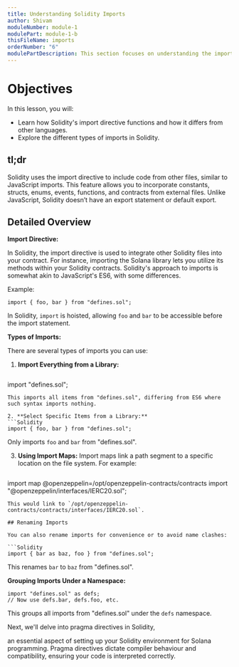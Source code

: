```yaml
---
title: Understanding Solidity Imports
author: Shivam
moduleNumber: module-1
modulePart: module-1-b
thisFileName: imports
orderNumber: "6"
modulePartDescription: This section focuses on understanding the import functionality in Solidity, a crucial aspect for building Solana programs.
---
```


# Objectives

In this lesson, you will:

- Learn how Solidity's import directive functions and how it differs from other languages.
- Explore the different types of imports in Solidity.

## tl;dr

Solidity uses the import directive to include code from other files, similar to JavaScript imports. This feature allows you to incorporate constants, structs, enums, events, functions, and contracts from external files. Unlike JavaScript, Solidity doesn’t have an export statement or default export.

## Detailed Overview

**Import Directive:**

In Solidity, the import directive is used to integrate other Solidity files into your contract. For instance, importing the Solana library lets you utilize its methods within your Solidity contracts. Solidity's approach to imports is somewhat akin to JavaScript's ES6, with some differences.

Example:
```Solidity
import { foo, bar } from "defines.sol";
```

In Solidity, `import` is hoisted, allowing `foo` and `bar` to be accessible before the import statement. 

**Types of Imports:**

There are several types of imports you can use:

1. **Import Everything from a Library:**
   ```Solidity
 import "defines.sol";
   ```
   This imports all items from "defines.sol", differing from ES6 where such syntax imports nothing.

2. **Select Specific Items from a Library:**
   ```Solidity
 import { foo, bar } from "defines.sol";
   ```
   Only imports `foo` and `bar` from "defines.sol".

3. **Using Import Maps:**
   Import maps link a path segment to a specific location on the file system. For example:
   ```Solidity
 import map @openzeppelin=/opt/openzeppelin-contracts/contracts
 import "@openzeppelin/interfaces/IERC20.sol";
   ```
   This would link to `/opt/openzeppelin-contracts/contracts/interfaces/IERC20.sol`.

## Renaming Imports

You can also rename imports for convenience or to avoid name clashes:

```Solidity
import { bar as baz, foo } from "defines.sol";
```

This renames `bar` to `baz` from "defines.sol".

**Grouping Imports Under a Namespace:**

```Solidity
import "defines.sol" as defs;
// Now use defs.bar, defs.foo, etc.
```

This groups all imports from "defines.sol" under the `defs` namespace.

Next, we'll delve into pragma directives in Solidity,

an essential aspect of setting up your Solidity environment for Solana programming. Pragma directives dictate compiler behaviour and compatibility, ensuring your code is interpreted correctly.